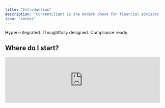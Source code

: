 ```yaml
---
title: "Introduction"
description: "CurrentClient is the modern phone for financial advisors so you can communicate with your clients without friction or fines."
icon: "rocket"
---
```


Hyper-integrated. Thoughtfully designed. Compliance ready.

## Where do I start?

<iframe 
  src="https://www.loom.com/embed/580e723027ef4168bd9a8889bccd6796?hideEmbedTopBar=true" 
  width="100%" 
  height={400}
  frameBorder={0} 
  allowFullScreen
/>



